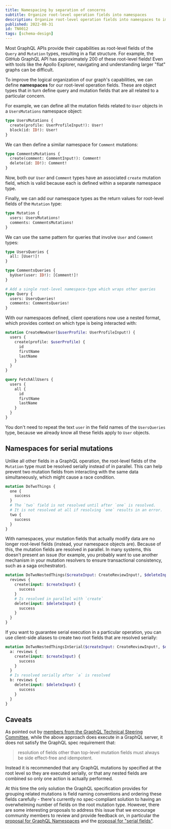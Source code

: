 ```yaml
---
title: Namespacing by separation of concerns
subtitle: Organize root-level operation fields into namespaces
description: Organize root-level operation fields into namespaces to improve the logical structure to your GraphQL schema.
published: 2022-08-31
id: TN0012
tags: [schema-design]
---
```


Most GraphQL APIs provide their capabilities as root-level fields of the `Query` and `Mutation` types, resulting in a flat structure. For example, the GitHub GraphQL API has approximately 200 of these root-level fields! Even with tools like the Apollo Explorer, navigating and understanding larger "flat" graphs can be difficult.

To improve the logical organization of our graph's capabilities, we can define **namespaces** for our root-level operation fields. These are object types that in turn define query and mutation fields that are all related to a particular concern.

For example, we can define all the mutation fields related to `User` objects in a `UsersMutations` namespace object:

```graphql
type UsersMutations {
  create(profile: UserProfileInput!): User!
  block(id: ID!): User!
}
```

We can then define a similar namespace for `Comment` mutations:

```graphql
type CommentsMutations {
  create(comment: CommentInput!): Comment!
  delete(id: ID!): Comment!
}
```

Now, both our `User` and `Comment` types have an associated `create` mutation field, which is valid because each is defined within a separate namespace type.

Finally, we can add our namespace types as the return values for root-level fields of the `Mutation` type:

```graphql
type Mutation {
  users: UsersMutations!
  comments: CommentsMutations!
}
```

We can use the same pattern for queries that involve `User` and `Comment` types:

```graphql
type UsersQueries {
  all: [User!]!
}

type CommentsQueries {
  byUser(user: ID!): [Comment!]!
}

# Add a single root-level namespace-type which wraps other queries
type Query {
  users: UsersQueries!
  comments: CommentsQueries!
}
```

With our namespaces defined, client operations now use a nested format, which provides context on which type is being interacted with:

```graphql
mutation CreateNewUser($userProfile: UserProfileInput!) {
  users {
    create(profile: $userProfile) {
      id
      firstName
      lastName
    }
  }
}

query FetchAllUsers {
  users {
    all {
      id
      firstName
      lastName
    }
  }
}
```

<Note>

You don't need to repeat the text `user` in the field names of the `UsersQueries` type, because we already know all these fields apply to `User` objects.

</Note>

## Namespaces for serial mutations

Unlike all other fields in a GraphQL operation, the root-level fields of the `Mutation` type must be resolved serially instead of in parallel. This can help prevent two mutation fields from interacting with the same data simultaneously, which might cause a race condition.

```graphql
mutation DoTwoThings {
  one {
    success
  }
  # The `two` field is not resolved until after `one` is resolved.
  # It is not resolved at all if resolving `one` results in an error.
  two {
    success
  }
}
```

With namespaces, your mutation fields that actually modify data are no longer root-level fields (instead, your namespace objects are). Because of this, the mutation fields are resolved in parallel. In many systems, this doesn't present an issue (for example, you probably want to use another mechanism in your mutation resolvers to ensure transactional consistency, such as a saga orchestrator).

```graphql
mutation DoTwoNestedThings($createInput: CreateReviewInput!, $deleteInput: DeleteReviewInput!) {
  reviews {
    create(input: $createInput) {
      success
    }
    # Is resolved in parallel with `create`
    delete(input: $deleteInput) {
      success
    }
  }
}
```

If you want to guarantee serial execution in a particular operation, you can use client-side aliases to create two root fields that are resolved serially:

```graphql
mutation DoTwoNestedThingsInSerial($createInput: CreateReviewInput!, $deleteInput: DeleteReviewInput!) {
  a: reviews {
    create(input: $createInput) {
      success
    }
  }
  # Is resolved serially after `a` is resolved
  b: reviews {
    delete(input: $deleteInput) {
      success
    }
  }
}
```

## Caveats

As pointed out by [members from the GraphQL Technical Steering Committee](https://benjie.dev/graphql/nested-mutations), while the above approach does execute in a GraphQL server, it does not satisfy the GraphQL spec requirement that:

> resolution of fields other than top-level mutation fields must always be side effect-free and idempotent.

Instead it is recommended that any GraphQL mutations by specified at the root level so they are executed serially, or that any nested fields are combined so only one action is actually performed.

At this time the only solution the GraphQL specification provides for grouping related mutations is field naming conventions and ordering these fields carefully - there's currently no spec-compliant solution to having an overwhelming number of fields on the root mutation type. However, there are some interesting proposals to address this issue that we encourage community members to review and provide feedback on, in particular the [proposal for GraphQL Namespaces](https://github.com/graphql/graphql-spec/issues/163) and the [proposal for "serial fields"](https://github.com/graphql/graphql-spec/issues/252).
